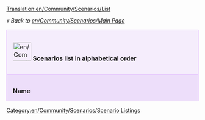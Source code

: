 [[Translation:en/Community/Scenarios/List]]

''« Back to [[en/Community/Scenarios/Main Page]]''

{| cellspacing="3" class="mainpagetable" align="center" width="100%"
|- valign="top" 
|colspan="11" style="font-size: 100%; BACKGROUND-COLOR: #F5EDFC; border: 1px solid #E1BBFF; margin: 0; padding: 1em; text-align: left; width:14%"|[[File:en/Community/Scenarios/Scnlist-alphabetical.png|48px]] <font size="3">'''Scenarios list in alphabetical order'''</font>
|-
|style="font-size: 100%; BACKGROUND-COLOR: #EDDEFA; border: 1px solid #E1BBFF; margin: 0; padding: 1em 1em 0em 1em; text-align: left;"|'''Name'''
|style="font-size: 100%; BACKGROUND-COLOR: #EDDEFA; border: 1px solid #E1BBFF; margin: 0; padding: 1em 1em 0em 1em; text-align: left;"|'''Description'''
|style="font-size: 100%; BACKGROUND-COLOR: #EDDEFA; border: 1px solid #E1BBFF; margin: 0; padding: 1em 1em 0em 1em; text-align: left;"|'''Difficulty'''
|style="font-size: 100%; BACKGROUND-COLOR: #EDDEFA; border: 1px solid #E1BBFF; margin: 0; padding: 1em 1em 0em 1em; text-align: left;"|'''Setting'''
|style="font-size: 100%; BACKGROUND-COLOR: #EDDEFA; border: 1px solid #E1BBFF; margin: 0; padding: 1em 1em 0em 1em; text-align: left;"|'''Size'''
|style="font-size: 100%; BACKGROUND-COLOR: #EDDEFA; border: 1px solid #E1BBFF; margin: 0; padding: 1em 1em 0em 1em; text-align: left;"|'''Relief'''
|style="font-size: 100%; BACKGROUND-COLOR: #EDDEFA; border: 1px solid #E1BBFF; margin: 0; padding: 1em 1em 0em 1em; text-align: left;"|'''Towns'''
|style="font-size: 100%; BACKGROUND-COLOR: #EDDEFA; border: 1px solid #E1BBFF; margin: 0; padding: 1em 1em 0em 1em; text-align: left;"|'''Industries'''
|style="font-size: 100%; BACKGROUND-COLOR: #EDDEFA; border: 1px solid #E1BBFF; margin: 0; padding: 1em 1em 0em 1em; text-align: left;"|'''Based on Real World'''
|style="font-size: 100%; BACKGROUND-COLOR: #EDDEFA; border: 1px solid #E1BBFF; margin: 0; padding: 1em 1em 0em 1em; text-align: left;"|'''OpenTTD Version'''
|style="font-size: 100%; BACKGROUND-COLOR: #EDDEFA; border: 1px solid #E1BBFF; margin: 0; padding: 1em 1em 0em 1em; text-align: left;"|'''Author'''

{{en/Community/Scenarios/ScenariosListRow|name=[[en/Community/Scenarios/(Don't) Hurt Your Eyes ;-)|(Don't) Hurt Your Eyes ;-)]]
|description=A toyland map made with the original TTD
|difficulty=[[en/Community/Scenarios/Difficulty/Normal|Normal]]
|setting=[[en/Community/Scenarios/Climate/Toyland|Toyland]]
|size=[[en/Community/Scenarios/Size/256x256|256x256]]
|relief=[[en/Community/Scenarios/Relief/Flat|Flat]]
|towns=Normal 
|industries=[[en/Community/Scenarios/Industry Density/Normal|Normal]]
|realworld=no 
|version=any
|author=Sleepie 
}}

{{en/Community/Scenarios/ScenariosListRow|name=[[en/Community/Scenarios/A Mars Odyssey|A Mars Odyssey v0.5]]
|description=
|difficulty=[[en/Community/Scenarios/Difficulty/Easy|Easy]]
|setting=[[en/Community/Scenarios/Climate/Special|Special (Mars)]]
|size=[[en/Community/Scenarios/Size/256x256|256x256]]
|relief=[[en/Community/Scenarios/Relief/Flat|Flat]]
|towns=Normal
|industries=[[en/Community/Scenarios/Industry Density/Normal|Normal]]
|realworld=no
|version=0.5.0
|author=Ominus
}}

{{en/Community/Scenarios/ScenariosListRow|name=[[en/Community/Scenarios/Alexander to Karthoum|Alexander to Karthoum]]
|description=based on a heightmap for the [https://www.wikipedia.org/wiki/Nile Nile]
|difficulty=[[en/Community/Scenarios/Difficulty/Normal|Normal]]
|setting=[[en/Community/Scenarios/Climate/Sub-Tropical|Sub-Tropical]]
|size=[[en/Community/Scenarios/Size/512x2048|512x2048]]
|relief=[[en/Community/Scenarios/Relief/Flat|Flat]]
|towns=Normal
|industries=[[en/Community/Scenarios/Industry Density/Normal|Normal]]
|realworld=[[en/Community/Scenarios/Real World|The Nile from the delta to Karthoum]]
|version=0.5.0
|author=thebrightside
}}

{{en/Community/Scenarios/ScenariosListRow|name=[[en/Community/Scenarios/Europe|CarstsEuropeScenario]]
|description=Europe based on NASA SRTM-Data
|difficulty=[[en/Community/Scenarios/Difficulty/Normal|Normal]]
|setting=[[en/Community/Scenarios/Climate/Temperate|Temperate]]
|size=[[en/Community/Scenarios/Size/2048x2048|2048x2048]]
|relief=[[en/Community/Scenarios/Mixed Relief Scenarios|Mixed]]
|towns=High
|industries=[[en/Community/Scenarios/Industry Density/High|High]]
|realworld=[[en/Community/Scenarios/Real World|Europe]]
|version=0.5.0
|author=CARST
}}

{{en/Community/Scenarios/ScenariosListRow|name=[[en/Community/Scenarios/CarstsMonsterScenario v3|CarstsMonsterScenario_v3]]
|description=Hundreds of cities and industries
|difficulty=[[en/Community/Scenarios/Difficulty/Easy|Easy]]
|setting=[[en/Community/Scenarios/Climate/Temperate|Temperate]]
|size=[[en/Community/Scenarios/Size/2048x2048|2048x2048]]
|relief=[[en/Community/Scenarios/Relief/Flat|Flat]]
|towns=High
|industries=[[en/Community/Scenarios/Industry Density/High|High]]
|realworld=no
|version=0.5.0
|author=CARST
}}

{{en/Community/Scenarios/ScenariosListRow|name=[[en/Community/Scenarios/CarstsTrainingScenario v3|CarstsTrainingScenario_v3]]
|description=Six-city training ground
|difficulty=[[en/Community/Scenarios/Difficulty/Easy|Easy]]
|setting=[[en/Community/Scenarios/Climate/Temperate|Temperate]]
|size=[[en/Community/Scenarios/Size/256x256|256x256]]
|relief=[[en/Community/Scenarios/Relief/Very Flat|Very Flat]]
|towns=Low
|industries=[[en/Community/Scenarios/Industry Density/High|High]]
|realworld=no
|version=0.6.0
|author=CARST
}}

{{en/Community/Scenarios/ScenariosListRow|name=[[en/Community/Scenarios/CarstsWorldScenario|CarstsWorldScenario]]
|description=Planet earth based on satellite-data
|difficulty=[[en/Community/Scenarios/Difficulty/Normal|Normal]]
|setting=[[en/Community/Scenarios/Climate/Temperate|Temperate]]
|size=[[en/Community/Scenarios/Size/Other|8192x4096]]
|relief=[[en/Community/Scenarios/Mixed Relief Scenarios|Mixed]]
|towns=Normal
|industries=[[en/Community/Scenarios/Industry Density/Normal|Normal]]
|realworld=[[en/Community/Scenarios/Real World|Earth]]
|version=0.6.0
|author=CARST
}}

{{en/Community/Scenarios/ScenariosListRow|name=[[en/Community/Scenarios/Chatham Islands|Chatham Islands v0.5]]
|description=New Zealand's [https://www.wikipedia.org/wiki/Chatham_Islands Chatham Islands]
|difficulty=[[en/Community/Scenarios/Difficulty/Normal|Normal]]
|setting=[[en/Community/Scenarios/Climate/Sub-Tropical|Sub-Tropical]]
|size=[[en/Community/Scenarios/Size/1024x1024|1024x1024]]
|relief=[[en/Community/Scenarios/Relief/Hilly|Hilly]]
|towns=High
|industries=[[en/Community/Scenarios/Industry Density/High|High]]
|realworld=[[en/Community/Scenarios/Real World|Chatham Islands (Terrain only)]]
|version=0.5.0
|author=Ominus
}}

{{en/Community/Scenarios/ScenariosListRow|name=[[en/Community/Scenarios/Climb up the Mountains|Climb up the Mountains]]
|description=Made with the original TTD
|difficulty=[[en/Community/Scenarios/Difficulty/Normal|Normal]]
|setting=[[en/Community/Scenarios/Climate/Sub-Arctic|Sub-Arctic]]
|size=[[en/Community/Scenarios/Size/256x256|256x256]]
|relief=[[en/Community/Scenarios/Mixed Relief Scenarios|Mixed]]
|towns=Normal
|industries=[[en/Community/Scenarios/Industry Density/Normal|Normal]]
|realworld=no
|version=any
|author=Sleepie
}}

{{en/Community/Scenarios/ScenariosListRow|name=[[en/Community/Scenarios/Cuba|Cuba]]
|description=Real-life Cuba
|difficulty=[[en/Community/Scenarios/Difficulty/Normal|Normal]]
|setting=[[en/Community/Scenarios/Climate/Sub-Tropical|Sub-Tropical]]
|size=[[en/Community/Scenarios/Size/1024x512|1024x512]]
|relief=[[en/Community/Scenarios/Mixed Relief Scenarios|Mixed]]
|towns=Normal
|industries=[[en/Community/Scenarios/Industry Density/Normal|Normal]]
|realworld=Yes
|version=0.6.0
|author=pasisti
}}

{{en/Community/Scenarios/ScenariosListRow|name=[[en/Community/Scenarios/Dale of Scandy|Dale of Scandy]]
|description=A very nice sub-arctic map
|difficulty=[[en/Community/Scenarios/Difficulty/Normal|Normal]]
|setting=[[en/Community/Scenarios/Climate/Sub-Arctic|Sub-Arctic]]
|size=[[en/Community/Scenarios/Size/256x256|256x256]]
|relief=[[en/Community/Scenarios/Relief/Mountainous|Mountainous]]
|towns=Normal
|industries=[[en/Community/Scenarios/Industry Density/High|High]]
|realworld=no
|version=0.4.5
|author=George
}}

{{en/Community/Scenarios/ScenariosListRow|name=[[en/Community/Scenarios/Denmark|Denmark]]
|description=
|difficulty=[[en/Community/Scenarios/Difficulty/Normal|Normal]]
|setting=[[en/Community/Scenarios/Climate/Temperate|Temperate]]
|size=[[en/Community/Scenarios/Size/1024x1024|1024x1024]]
|relief=[[en/Community/Scenarios/Relief/Flat|Flat]]
|towns=High
|industries=[[en/Community/Scenarios/Industry Density/Normal|Normal]]
|realworld=[[en/Community/Scenarios/Real World|Denmark]]
|version=0.5.1-RC2
|author=Kristian Rasmussen
}}

{{en/Community/Scenarios/ScenariosListRow|name=[[en/Community/Scenarios/Desert Tracking|Desert Tracking]]
|description=A long island, [...] a good place to practice building networks
|difficulty=[[en/Community/Scenarios/Difficulty/Normal|Normal]]
|setting=[[en/Community/Scenarios/Climate/Sub-Tropical|Sub-Tropical]]
|size=[[en/Community/Scenarios/Size/256x512|256x512]]
|relief=[[en/Community/Scenarios/Mixed Relief Scenarios|Mixed]]
|towns=Low (11)
|industries=[[en/Community/Scenarios/Industry Density/Normal|Normal]]
|realworld=no
|version=Nightly r10026
|author=Deep Blue
}}

{{en/Community/Scenarios/ScenariosListRow|name=[[en/Community/Scenarios/Echo|Echo]]
|description=two main sub-tropical continents
|difficulty=[[en/Community/Scenarios/Difficulty/Normal|Normal]]
|setting=[[en/Community/Scenarios/Climate/Sub-Tropical|Sub-Tropical]]
|size=[[en/Community/Scenarios/Size/256x256|256x256]]
|relief=[[en/Community/Scenarios/Relief/Hilly|Hilly]]
|towns=Normal
|industries=[[en/Community/Scenarios/Industry Density/Low|Low]]
|realworld=no
|version=0.4.5
|author=S. Morris (Jungle)
}}






{{en/Community/Scenarios/ScenariosListRow|name=[[en/Community/Scenarios/Flevoland|Flevoland]]
|description=Flevoland is a province of the Netherlands and one of the famous polders. The dikes prevent the towns and cities from flooding. Accidentally removing a part of the dike, will really get things under water. The scenario starts at 1984, year of founding the town Zeewolde. (Youngest town of the Netherlands)
|difficulty=[[en/Community/Scenarios/Difficulty/Easy|Easy]]
|setting=[[en/Community/Scenarios/Climate/Temperate|Temperate]]
|size=[[en/Community/Scenarios/Size/512x512|512x512]]
|relief=[[en/Community/Scenarios/Relief/Very Flat|Very Flat]]
|towns=Low
|industries=[[en/Community/Scenarios/Industry Density/Normal|Normal]]
|realworld=[[en/Community/Scenarios/Real World|Flevoland]]
|version=0.6.3
|author=PSVSupporter
}}









{{en/Community/Scenarios/ScenariosListRow|name=[[en/Community/Scenarios/Florida|Florida v0.1]]
|description=
|difficulty=[[en/Community/Scenarios/Difficulty/Easy|Easy]]
|setting=[[en/Community/Scenarios/Climate/Temperate|Temperate]]
|size=[[en/Community/Scenarios/Size/512x512|512x512]]
|relief=[[en/Community/Scenarios/Relief/Very Flat|Very Flat]]
|towns=High
|industries=[[en/Community/Scenarios/Industry Density/Normal|Normal]]
|realworld=[[en/Community/Scenarios/Real World|Florida]]
|version=0.5.0
|author=James Kirk aka Carskick
}}

{{en/Community/Scenarios/ScenariosListRow|name=[[en/Fractal Landscape|Fractal Landscape]][[File:en/Community/Scenarios/Fractal Landscape ss1.png|128px]]
|description='''Fractal Landscape''' models the Mandelbrot set as a sea surrounded by cliffs and capes, with an island in the form of a Julia set and two lakes in the form of Sierpinski carpets!
|difficulty=[[en/Community/Scenarios/Difficulty/Easy|Easy]]
|setting=[[en/Community/Scenarios/Climate/Temperate|Temperate]]
|size=[[en/Community/Scenarios/Size/512x512|512x512]]
|relief=[[en/Community/Scenarios/Mixed Relief Scenarios|Mixed]]
|towns=Normal
|industries=[[en/Community/Scenarios/Industry Density/Normal|Normal]]
|realworld=no
|version=0.5.3
|author=CMG Lee
}}

{{en/Community/Scenarios/ScenariosListRow|name=[[en/Community/Scenarios/Get Your Ships|Get Your Ships!]]
|description=
|difficulty=[[en/Community/Scenarios/Difficulty/Hard|Hard]]
|setting=[[en/Community/Scenarios/Climate/Temperate|Temperate]]
|size=[[en/Community/Scenarios/Size/128x512|512x128]]
|relief=[[en/Community/Scenarios/Mixed Relief Scenarios|Mixed]]
|towns=Low
|industries=[[en/Community/Scenarios/Industry Density/Low|Low]]
|realworld=no
|version=0.5.0
|author=ZxBiohazardZx
}}

{{en/Community/Scenarios/ScenariosListRow|name=[[en/Community/Scenarios/Iceland|Iceland]]
|description=orginal town names and landscape
|difficulty=[[en/Community/Scenarios/Difficulty/Normal|Normal]]
|setting=[[en/Community/Scenarios/Climate/Sub-Arctic|Sub-Arctic]]
|size=[[en/Community/Scenarios/Size/512x512|512x512]]
|relief=[[en/Community/Scenarios/Relief/Hilly|Hilly]]
|towns=Low
|industries=[[en/Community/Scenarios/Industry Density/Low|Low]]
|realworld=[[en/Community/Scenarios/Real World|Iceland]]
|version=0.5.0
|author=Knartz
}}

{{en/Community/Scenarios/ScenariosListRow|name=[[en/Community/Scenarios/Islands|Islands]]
|description=included by default
|difficulty=[[en/Community/Scenarios/Difficulty/Normal|Normal]]
|setting=[[en/Community/Scenarios/Climate/Sub-Tropical|Sub-Tropical]]
|size=[[en/Community/Scenarios/Size/128x128|128x128]]
|relief=[[en/Community/Scenarios/Relief/Hilly|Hilly]]
|towns=Normal
|industries=[[en/Community/Scenarios/Industry Density/Normal|Normal]]
|realworld=no
|version=0.4.5
|author=Zimri
}}

{{en/Community/Scenarios/ScenariosListRow|name=[[en/Community/Scenarios/Italy|Italy Scenario v.035]]
|description=
|difficulty=[[en/Community/Scenarios/Difficulty/Easy|Easy]]
|setting=[[en/Community/Scenarios/Climate/Temperate|Temperate]]
|size=[[en/Community/Scenarios/Size/2048x2048|2048x2048]]
|relief=[[en/Community/Scenarios/Mixed Relief Scenarios|Mixed]]
|towns=High
|industries=[[en/Community/Scenarios/Industry Density/High|High]]
|realworld=[[en/Community/Scenarios/Real World|Italy]]
|version=0.5.0-RC4
|author=Mikima
}}

{{en/Community/Scenarios/ScenariosListRow|name=[[en/Community/Scenarios/Jamaica|Jamaica]]
|description=great potential to exploit the whole island
|difficulty=[[en/Community/Scenarios/Difficulty/Hard|Hard]]
|setting=[[en/Community/Scenarios/Climate/Sub-Tropical|Sub-Tropical]]
|size=[[en/Community/Scenarios/Size/256x256|256x256]]
|relief=[[en/Community/Scenarios/Relief/Flat|Flat]]
|towns=Normal
|industries=[[en/Community/Scenarios/Industry Density/High|High]]
|realworld=[[en/Community/Scenarios/Real World|Jamaica]]
|version=0.5.2
|author=Luukland
}}

{{en/Community/Scenarios/ScenariosListRow|name=[[en/Community/Scenarios/Kloof|Kloof]]
|description=A map at the highest height level divided by a big canyon
|difficulty=[[en/Community/Scenarios/Difficulty/Easy|Easy]]
|setting=[[en/Community/Scenarios/Climate/Temperate|Temperate]]
|size=[[en/Community/Scenarios/Size/512x512|512x512]]
|relief=[[en/Community/Scenarios/Mixed Relief Scenarios|Mixed]]
|towns=High
|industries=[[en/Community/Scenarios/Industry Density/Normal|Normal]]
|realworld=no
|version=0.5.0
|author=thebrightside
}}

{{en/Community/Scenarios/ScenariosListRow|name=[[en/Community/Scenarios/Kritschgau|Kritschgau]]
|description=A city of 310 000, made up of numerous districts interconnected with highways.
|difficulty=[[en/Community/Scenarios/Difficulty/Normal|Normal]]
|setting=[[en/Community/Scenarios/Climate/Temperate|Temperate]]
|size=[[en/Community/Scenarios/Size/256x256|256x256]]
|relief=[[en/Community/Scenarios/Relief/Flat|Flat]]
|towns=High
|industries=None
|realworld=No
|version=[[en/Archive/Community/Nightly build]] r14110 or newer
|author=Jupix
}}

{{en/Community/Scenarios/ScenariosListRow|name=[[en/Community/Scenarios/Lakes|Lakes]]
|description=A map made with the original TTD
|difficulty=[[en/Community/Scenarios/Difficulty/Normal|Normal]]
|setting=[[en/Community/Scenarios/Climate/Temperate|Temperate]]
|size=[[en/Community/Scenarios/Size/256x256|256x256]]
|relief=[[en/Community/Scenarios/Mixed Relief Scenarios|Mixed]]
|towns=Normal
|industries=[[en/Community/Scenarios/Industry Density/High|High]]
|realworld=no
|version=any
|author=Sleepie
}}

{{en/Community/Scenarios/ScenariosListRow|name=[[en/Community/Scenarios/Land of Floods|Land of Floods v0.5]]
|description=
|difficulty=[[en/Community/Scenarios/Difficulty/Normal|Normal]]
|setting=[[en/Community/Scenarios/Climate/Temperate|Temperate]]
|size=[[en/Community/Scenarios/Size/256x256|256x256]]
|relief=[[en/Community/Scenarios/Relief/Very Flat|Very Flat]]
|towns=Normal
|industries=[[en/Community/Scenarios/Industry Density/Normal|Normal]]
|realworld=no
|version=0.5.0
|author=Ominus
}}

{{en/Community/Scenarios/ScenariosListRow|name=[[en/Community/Scenarios/Latvia|Latvia]]
|description= Map of Latvia and some of neighboring countries.
|difficulty=[[en/Community/Scenarios/Difficulty/Normal|Normal]]
|setting=[[en/Community/Scenarios/Climate/Temperate|Temperate]]
|size=[[en/Community/Scenarios/Size/512x512|512x512]]
|relief=[[en/Community/Scenarios/Mixed Relief Scenarios|Mixed]]
|towns=Normal
|industries=[[en/Community/Scenarios/Industry Density/Normal|Normal]]
|realworld=[[en/Community/Scenarios/Real World|Latvia]]
|version=0.6.0 beta3
|author=Pendrokar
}}

{{en/Community/Scenarios/ScenariosListRow|name=[[en/Community/Scenarios/Lithuania|Lithuania]]
|description= Map of Lithuania and some of neighboring countries.
|difficulty=[[en/Community/Scenarios/Difficulty/Normal|Normal]]
|setting=[[en/Community/Scenarios/Climate/Temperate|Temperate]]
|size=[[en/Community/Scenarios/Size/512x512|512x512]]
|relief=[[en/Community/Scenarios/Mixed Relief Scenarios|Mixed]]
|towns=Normal
|industries=[[en/Community/Scenarios/Industry Density/Normal|Normal]]
|realworld=[[en/Community/Scenarios/Real World|Lithuania]]
|version=0.7.0
|author=carnifex, brisky
}}

{{en/Community/Scenarios/ScenariosListRow|name=[[en/Community/Scenarios/Malta|Malta]]
|description=Malta, Gozo, Comino based on SRTM-3 Data
|difficulty=[[en/Community/Scenarios/Difficulty/Easy|Easy]]
|setting=[[en/Community/Scenarios/Climate/Sub-Tropical|Sub-Tropical]]
|size=[[en/Community/Scenarios/Size/512x1024|512x1024]]
|relief=[[en/Community/Scenarios/Relief/Hilly|Hilly]]
|towns=Normal
|industries=[[en/Community/Scenarios/Industry Density/Normal|Normal]]
|realworld=[[en/Community/Scenarios/Real World|Malta]]
|version=0.6.0-beta3
|author=Daisayah
}}

{{en/Community/Scenarios/ScenariosListRow|name=[[en/Community/Scenarios/New Zealand North Island|New Zealand North Island]]
|description=The North Island
|difficulty=[[en/Community/Scenarios/Difficulty/Normal|Normal]]
|setting=[[en/Community/Scenarios/Climate/Temperate|Temperate]]
|size=[[en/Community/Scenarios/Size/2048x2048|2048x2048]]
|relief=[[en/Community/Scenarios/Mixed Relief Scenarios|Mixed]]
|towns=Low 
|industries=[[en/Community/Scenarios/Industry Density/Normal|Normal]]
|realworld=[[en/Community/Scenarios/Real World|New Zealand]]
|version=0.6.1-RC1
|author=sootynz
}}

{{en/Community/Scenarios/ScenariosListRow|name=[[en/Community/Scenarios/New Zealand South Island arctic|New Zealand South Island arctic]]
|description=The South Island
|difficulty=[[en/Community/Scenarios/Difficulty/Normal|Normal]]
|setting=[[en/Community/Scenarios/Climate/Sub-Arctic|Sub-Arctic]]
|size=[[en/Community/Scenarios/Size/1024x1024|1024x1024]]
|relief=[[en/Community/Scenarios/Mixed Relief Scenarios|Mixed]]
|towns=Normal 
|industries=[[en/Community/Scenarios/Industry Density/Normal|Normal]]
|realworld=[[en/Community/Scenarios/Real World|New Zealand]]
|version=0.6.1-RC1
|author=sootynz
}}

{{en/Community/Scenarios/ScenariosListRow|name=[[en/Community/Scenarios/Northumberland, England|Northumberland, England]]
|description=Representation of Northumberland
|difficulty=[[en/Community/Scenarios/Difficulty/Normal|Normal]]
|setting=[[en/Community/Scenarios/Climate/Temperate|Temperate]]
|size=[[en/Community/Scenarios/Size/1024x512|1024x512]]
|relief=[[en/Community/Scenarios/Mixed Relief Scenarios|Mixed]]
|towns=Low 
|industries=[[en/Community/Scenarios/Industry Density/Low|Low]]
|realworld=[[en/Community/Scenarios/Real World|England]]
|version=0.6.3
|author=Pete Loud
}}

{{en/Community/Scenarios/ScenariosListRow|name=[[en/Community/Scenarios/Snowy Highlands|Snowy Highlands v0.5]]
|description=
|difficulty=[[en/Community/Scenarios/Difficulty/Normal|Normal]]
|setting=[[en/Community/Scenarios/Climate/Sub-Arctic|Sub-Arctic]]
|size=[[en/Community/Scenarios/Size/2048x2048|2048x2048]]
|relief=[[en/Community/Scenarios/Relief/Hilly|Hilly]]
|towns=Normal
|industries=[[en/Community/Scenarios/Industry Density/Normal|Normal]]
|realworld=no
|version=0.5.0-RC5
|author=Sleepie
}}

{{en/Community/Scenarios/ScenariosListRow|name=[[en/Community/Scenarios/South West France|South West France]]
|description=Great South West of France
|difficulty=[[en/Community/Scenarios/Difficulty/Normal|Normal]]
|setting=[[en/Community/Scenarios/Climate/Temperate|Temperate]]
|size=[[en/Community/Scenarios/Size/512x512|512x512]]
|relief=[[en/Community/Scenarios/Mixed Relief Scenarios|Mixed]]
|towns=High
|industries=[[en/Community/Scenarios/Industry Density/Normal|Normal]]
|realworld=[[en/Community/Scenarios/Real World|South West, France]]
|version=0.7.0
|author=Piccolo
}}

{{en/Community/Scenarios/ScenariosListRow|name=[[en/Community/Scenarios/South Yorkshire|South Yorkshire]]
|description=Large scale map of South Yorkshire, England.
|difficulty=[[en/Community/Scenarios/Difficulty/Normal|Normal]]
|setting=[[en/Community/Scenarios/Climate/Temperate|Temperate]]
|size=[[en/Community/Scenarios/Size/512x512|512x512]]
|relief=[[en/Community/Scenarios/Mixed Relief Scenarios|Mixed]]
|towns=Normal 
|industries=[[en/Community/Scenarios/Industry Density/Normal|Normal]]
|realworld=[[en/Community/Scenarios/Real World|South Yorkshire]]
|version=nightly after 14462
|author=sootynz
}}

{{en/Community/Scenarios/ScenariosListRow|name=[[en/Community/Scenarios/Super Britania|Super Britania]]
|description=
|difficulty=[[en/Community/Scenarios/Difficulty/Normal|Normal]]
|setting=[[en/Community/Scenarios/Climate/Temperate|Temperate]]
|size=[[en/Community/Scenarios/Size/256x256|256x256]]
|relief=[[en/Community/Scenarios/Relief/Flat|Flat]]
|towns=Normal
|industries=[[en/Community/Scenarios/Industry Density/Normal|Normal]]
|realworld=no
|version=0.4.5
|author=George
}}

{{en/Community/Scenarios/ScenariosListRow|name=[[en/Community/Scenarios/The Barrens|The Barrens]]
|description=
|difficulty=[[en/Community/Scenarios/Difficulty/Normal|Normal]]
|setting=[[en/Community/Scenarios/Climate/Sub-Tropical|Sub-Tropical]]
|size=[[en/Community/Scenarios/Size/512x512|512x512]]
|relief=[[en/Community/Scenarios/Mixed Relief Scenarios|Mixed]]
|towns=Normal
|industries=[[en/Community/Scenarios/Industry Density/High|High]]
|realworld=no
|version=0.6.0-beta2
|author=[[en/Archive/Community/Users/Tirdun]]
}}

{{en/Community/Scenarios/ScenariosListRow|name=[[en/Community/Scenarios/The Isles|The Isles v1.1]]
|description=
|difficulty=[[en/Community/Scenarios/Difficulty/Normal|Normal]]
|setting=[[en/Community/Scenarios/Climate/Sub-Tropical|Sub-Tropical]]
|size=[[en/Community/Scenarios/Size/1024x1024|1024x1024]]
|relief=[[en/Community/Scenarios/Relief/Flat|Flat]]
|towns=High
|industries=[[en/Community/Scenarios/Industry Density/Normal|Normal]]
|realworld=no
|version=0.4.8
|author=thebrightside
}}

{{en/Community/Scenarios/ScenariosListRow|name=[[en/Community/Scenarios/Toy Train|Toy Train]]
|description=
|difficulty=[[en/Community/Scenarios/Difficulty/Hard|Hard]]
|setting=[[en/Community/Scenarios/Climate/Toyland|Toyland]]
|size=[[en/Community/Scenarios/Size/256x256|256x256]]
|relief=[[en/Community/Scenarios/Relief/Mountainous|Mountainous]]
|towns=Low
|industries=[[en/Community/Scenarios/Industry Density/Normal|Normal]]
|realworld=no
|version=0.4.5
|author=Purno
}}

{{en/Community/Scenarios/ScenariosListRow|name=[[en/Community/Scenarios/Tropical River|Tropical River]]
|description=
|difficulty=[[en/Community/Scenarios/Difficulty/Normal|Normal]]
|setting=[[en/Community/Scenarios/Climate/Sub-Tropical|Sub-Tropical]]
|size=[[en/Community/Scenarios/Size/128x1024|128x1024]]
|relief=[[en/Community/Scenarios/Relief/Very Flat|Very Flat]]
|towns=Normal
|industries=[[en/Community/Scenarios/Industry Density/Normal|Normal]]
|realworld=no
|version=0.4.8
|author=Viole Falushe
}}

{{en/Community/Scenarios/ScenariosListRow|name=[[en/Community/Scenarios/United Kingdom|United Kingdom v1.0]]
|description=Based off height map data from NASA
|difficulty=[[en/Community/Scenarios/Difficulty/Easy|Easy]]
|setting=[[en/Community/Scenarios/Climate/Temperate|Temperate]]
|size=[[en/Community/Scenarios/Size/2048x2048|2048x2048]]
|relief=[[en/Community/Scenarios/Mixed Relief Scenarios|Mixed]]
|towns=Normal
|industries=[[en/Community/Scenarios/Industry Density/High|High]]
|realworld=[[en/Community/Scenarios/Real World|United Kingdom]]
|version=0.5.0
|author=JonScaife
}}

{{en/Community/Scenarios/ScenariosListRow|name=[[en/Community/Scenarios/Verdant Islands|Verdant Islands]]
|description=
|difficulty=[[en/Community/Scenarios/Difficulty/Normal|Normal]]
|setting=[[en/Community/Scenarios/Climate/Temperate|Temperate]]
|size=[[en/Community/Scenarios/Size/256x256|256x256]]
|relief=[[en/Community/Scenarios/Relief/Mountainous|Mountainous]]
|towns=Normal
|industries=[[en/Community/Scenarios/Industry Density/High|High]]
|realworld=no
|version=0.6.0-beta2
|author=[[en/Archive/Community/Users/Tirdun]]
}}

{{en/Community/Scenarios/ScenariosListRow|name=[[en/Community/Scenarios/Water and Mountains|Water and Mountains v1.0]]
|description=
|difficulty=[[en/Community/Scenarios/Difficulty/Normal|Normal]]
|setting=[[en/Community/Scenarios/Climate/Temperate|Temperate]]
|size=[[en/Community/Scenarios/Size/512x512|512x512]]
|relief=[[en/Community/Scenarios/Relief/Hilly|Hilly]]
|towns=Low
|industries=[[en/Community/Scenarios/Industry Density/Low|Low]]
|realworld=no
|version=Nightly r8148 (0.6.x)
|author=Sleepie
}}

{{en/Community/Scenarios/ScenariosListRow|name=[[en/Community/Scenarios/Whistler|Whistler]]
|minimap=Scenario_whistler.gif
|screenshot=Scenario_whistler2.gif
|description=Small, fun and easy map. Can you transport everything? Starts at 1.1.2008.
|difficulty=[[en/Community/Scenarios/Difficulty/Easy|Easy]]
|setting=[[en/Community/Scenarios/Climate/Sub-Arctic|Sub-Arctic]]
|size=[[en/Community/Scenarios/Size/256x256|256x256]]
|relief=[[en/Community/Scenarios/Mixed Relief Scenarios|Mixed]]
|towns=Normal
|industries=[[en/Community/Scenarios/Industry Density/Normal|Normal]]
|realworld=No
|version=0.6.3
|author=Priski
}}

|}

[[Category:en/Community/Scenarios/Scenario Listings]]
